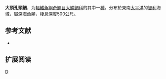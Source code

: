 {{Speciesbox 
| genus = Melamphaes
| species = macrocephalus
| status = NE
| status_system = IUCN3.1
| authority =  [[Parr|Parr]], 1931
| synonyms = 
}}

'''大頭孔頭鲷'''，为[[輻鰭魚綱|輻鰭魚綱]][[奇鯛目|奇鯛目]][[大鱗鲷科|大鱗鲷科]]的其中一[[種|種]]。分布於東南[[太平洋|太平洋]]的[[智利|智利]]海域，屬深海魚類，棲息深度500公尺。

== 参考文献 ==
*{{FishBase_species|genus=Melamphaes|species=macrocephalus|year=2011|month=12}}

== 扩展阅读 ==
{{refbegin}}
{{wikispecies-inline|Melamphaes macrocephalus|大頭孔頭鲷}}
{{refend}}
{{Taxonbar|from=Q2999918}}

[[Category:孔头鲷属|D]]